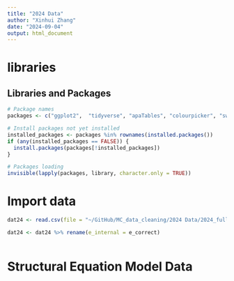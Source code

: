 ```yaml
---
title: "2024 Data"
author: "Xinhui Zhang"
date: "2024-09-04"
output: html_document
---
```


# libraries
## Libraries and Packages
```r
# Package names
packages <- c("ggplot2",  "tidyverse", "apaTables", "colourpicker", "swirl", "dplyr", "gridExtra", "knitr", "lme4", "reshape2", "stargazer", "colourpicker", "afex", "jtools", "glmmTMB", "lavaan", "plm", "sandwich", "naniar", "coefplot", "ggpubr", "glue", "olsrr")

# Install packages not yet installed
installed_packages <- packages %in% rownames(installed.packages())
if (any(installed_packages == FALSE)) {
  install.packages(packages[!installed_packages])
}

# Packages loading
invisible(lapply(packages, library, character.only = TRUE))
```


# Import data 

```r

dat24 <- read.csv(file = "~/GitHub/MC_data_cleaning/2024 Data/2024_full_data_cleaned.csv")

dat24 <- dat24 %>% rename(e_internal = e_correct)



```



# Structural Equation Model  Data 
```r





```

